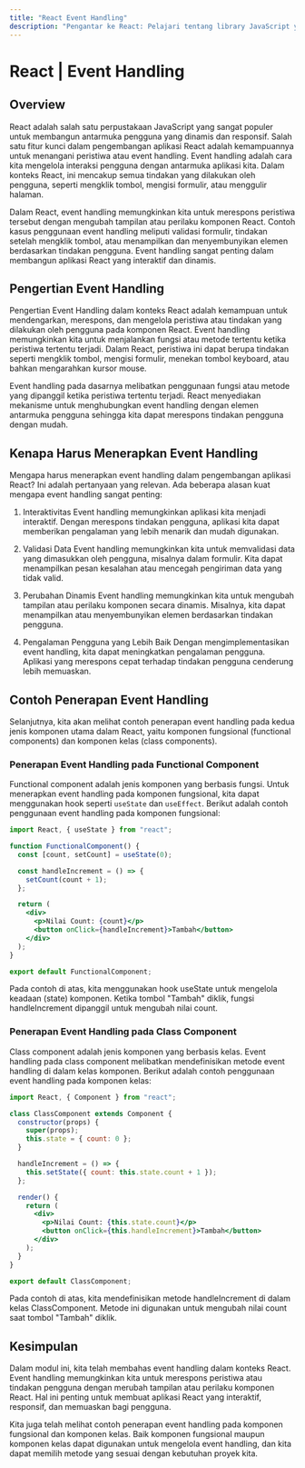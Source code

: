 ```yaml
---
title: "React Event Handling"
description: "Pengantar ke React: Pelajari tentang library JavaScript yang populer untuk membuat antarmuka pengguna yang interaktif dan responsif."
---
```


# React | Event Handling

## Overview

React adalah salah satu perpustakaan JavaScript yang sangat populer untuk membangun antarmuka pengguna yang dinamis dan responsif. Salah satu fitur kunci dalam pengembangan aplikasi React adalah kemampuannya untuk menangani peristiwa atau event handling. Event handling adalah cara kita mengelola interaksi pengguna dengan antarmuka aplikasi kita. Dalam konteks React, ini mencakup semua tindakan yang dilakukan oleh pengguna, seperti mengklik tombol, mengisi formulir, atau menggulir halaman.

Dalam React, event handling memungkinkan kita untuk merespons peristiwa tersebut dengan mengubah tampilan atau perilaku komponen React. Contoh kasus penggunaan event handling meliputi validasi formulir, tindakan setelah mengklik tombol, atau menampilkan dan menyembunyikan elemen berdasarkan tindakan pengguna. Event handling sangat penting dalam membangun aplikasi React yang interaktif dan dinamis.

## Pengertian Event Handling

Pengertian Event Handling dalam konteks React adalah kemampuan untuk mendengarkan, merespons, dan mengelola peristiwa atau tindakan yang dilakukan oleh pengguna pada komponen React. Event handling memungkinkan kita untuk menjalankan fungsi atau metode tertentu ketika peristiwa tertentu terjadi. Dalam React, peristiwa ini dapat berupa tindakan seperti mengklik tombol, mengisi formulir, menekan tombol keyboard, atau bahkan mengarahkan kursor mouse.

Event handling pada dasarnya melibatkan penggunaan fungsi atau metode yang dipanggil ketika peristiwa tertentu terjadi. React menyediakan mekanisme untuk menghubungkan event handling dengan elemen antarmuka pengguna sehingga kita dapat merespons tindakan pengguna dengan mudah.

## Kenapa Harus Menerapkan Event Handling

Mengapa harus menerapkan event handling dalam pengembangan aplikasi React? Ini adalah pertanyaan yang relevan. Ada beberapa alasan kuat mengapa event handling sangat penting:

1. Interaktivitas
   Event handling memungkinkan aplikasi kita menjadi interaktif. Dengan merespons tindakan pengguna, aplikasi kita dapat memberikan pengalaman yang lebih menarik dan mudah digunakan.

2. Validasi Data
   Event handling memungkinkan kita untuk memvalidasi data yang dimasukkan oleh pengguna, misalnya dalam formulir. Kita dapat menampilkan pesan kesalahan atau mencegah pengiriman data yang tidak valid.

3. Perubahan Dinamis
   Event handling memungkinkan kita untuk mengubah tampilan atau perilaku komponen secara dinamis. Misalnya, kita dapat menampilkan atau menyembunyikan elemen berdasarkan tindakan pengguna.

4. Pengalaman Pengguna yang Lebih Baik
   Dengan mengimplementasikan event handling, kita dapat meningkatkan pengalaman pengguna. Aplikasi yang merespons cepat terhadap tindakan pengguna cenderung lebih memuaskan.

## Contoh Penerapan Event Handling

Selanjutnya, kita akan melihat contoh penerapan event handling pada kedua jenis komponen utama dalam React, yaitu komponen fungsional (functional components) dan komponen kelas (class components).

### Penerapan Event Handling pada Functional Component

Functional component adalah jenis komponen yang berbasis fungsi. Untuk menerapkan event handling pada komponen fungsional, kita dapat menggunakan hook seperti `useState` dan `useEffect`. Berikut adalah contoh penggunaan event handling pada komponen fungsional:

```jsx copy
import React, { useState } from "react";

function FunctionalComponent() {
  const [count, setCount] = useState(0);

  const handleIncrement = () => {
    setCount(count + 1);
  };

  return (
    <div>
      <p>Nilai Count: {count}</p>
      <button onClick={handleIncrement}>Tambah</button>
    </div>
  );
}

export default FunctionalComponent;
```

Pada contoh di atas, kita menggunakan hook useState untuk mengelola keadaan (state) komponen. Ketika tombol "Tambah" diklik, fungsi handleIncrement dipanggil untuk mengubah nilai count.

### Penerapan Event Handling pada Class Component

Class component adalah jenis komponen yang berbasis kelas. Event handling pada class component melibatkan mendefinisikan metode event handling di dalam kelas komponen. Berikut adalah contoh penggunaan event handling pada komponen kelas:

```jsx copy
import React, { Component } from "react";

class ClassComponent extends Component {
  constructor(props) {
    super(props);
    this.state = { count: 0 };
  }

  handleIncrement = () => {
    this.setState({ count: this.state.count + 1 });
  };

  render() {
    return (
      <div>
        <p>Nilai Count: {this.state.count}</p>
        <button onClick={this.handleIncrement}>Tambah</button>
      </div>
    );
  }
}

export default ClassComponent;
```

Pada contoh di atas, kita mendefinisikan metode handleIncrement di dalam kelas ClassComponent. Metode ini digunakan untuk mengubah nilai count saat tombol "Tambah" diklik.

## Kesimpulan

Dalam modul ini, kita telah membahas event handling dalam konteks React. Event handling memungkinkan kita untuk merespons peristiwa atau tindakan pengguna dengan merubah tampilan atau perilaku komponen React. Hal ini penting untuk membuat aplikasi React yang interaktif, responsif, dan memuaskan bagi pengguna.

Kita juga telah melihat contoh penerapan event handling pada komponen fungsional dan komponen kelas. Baik komponen fungsional maupun komponen kelas dapat digunakan untuk mengelola event handling, dan kita dapat memilih metode yang sesuai dengan kebutuhan proyek kita.
